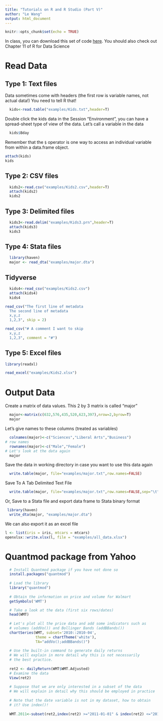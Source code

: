 ```yaml
---
title: "Tutorials on R and R Studio (Part V)"
author: "Le Wang"
output: html_document
---
```


```r
knitr::opts_chunk$set(echo = TRUE)
```

In class, you can download this set of code [here](intro-to-R_part5.R). You should also check out Chapter 11 of R for Data Science

# Read Data

## Type 1: Text files

Data sometimes come with headers (the first row is variable names, not actual data!) You need to tell R that!
 
```r
  kids<-read.table("examples/Kids.txt",header=T)
```
  
Double click the kids data in the Session "Environment", you can have a spread-sheet type of view of the data. Let's call a variable in the data
  
```r
  kids$Bday
```
  

Remember that the `$` operator is one way to access an individual variable from within a data.frame object.

```r
attach(kids)
kids
```

  
## Type 2: CSV files
```r
  kids2<-read.csv("examples/Kids2.csv",header=T)
  attach(kids2)
  kids2
```

  
## Type 3: Delimited files  
```r
  kids3<-read.delim("examples/Kids3.prn",header=T)
  attach(kids3)
  kids3
```

  
  
## Type 4: Stata files

```r
  library(haven)
  major <- read_dta("examples/major.dta")      
```
  
## Tidyverse 

```r
  kids4<-read_csv("examples/Kids2.csv")
  attach(kids4)
  kids4
```

```r
read_csv("The first line of metadata
  The second line of metadata
  x,y,z
  1,2,3", skip = 2)
```

```r
read_csv("# A comment I want to skip
  x,y,z
  1,2,3", comment = "#")
```

## Type 5: Excel files

```r
library(readxl)

read_excel("examples/Kids2.xlsx")

```
  
# Output Data

Create a matrix of data values. This 2 by 3 matrix is called "major"  

```r
  major<-matrix(c(632,576,435,520,623,397),nrow=2,byrow=T)
  major
```
  
Let's give names to these columns (treated as variables)

```r
  colnames(major)<-c("Sciences","Liberal Arts","Business")
# row names
  rownames(major)<-c("Male","Female")
# Let's look at the data again
  major  
```


Save the data in working directory in case you want to use this data again
```r
  write.table(major, file="examples/major.txt",row.names=FALSE)

```

Save To A Tab Delimited Text File
```r
  write.table(major, file="examples/major.txt",row.names=FALSE,sep="\t")

```

Or, Save to a Stata file and export data frame to Stata binary format 

```r
 library(haven)
  write_dta(major, "examples/major.dta") 
```


We can also export it as an excel file

```r
l <- list(iris = iris, mtcars = mtcars)
openxlsx::write.xlsx(l, file = "examples/all_data.xlsx")
```


# Quantmod package from Yahoo

```r
  # Install Quantmod package if you have not done so
  install.packages("quantmod")
  
  # Load the library
  library("quantmod")
  
  # Obtain the information on price and volume for Walmart
  getSymbols('WMT')

  # Take a look at the data (first six rows/dates)
  head(WMT)
  
  # Let's plot all the price data and add some indicators such as
  # volumes (addVo()) and Bollinger Bands (addBBands())
  chartSeries(WMT, subset='2010::2010-04', 
              theme = chartTheme('white'),
              TA="addVo();addBBands()")    
  
  # Use the built-in command to generate daily returns
  # We will explain in more detail why this is not necessarily
  # the best practice. 
  
  ret2 <- dailyReturn(WMT$WMT.Adjusted)
  # Examine the data
  View(ret2)
  
  # Suppose that we are only interested in a subset of the data
  # We will explain in detail why this should be employed in practice
  
  # Note that the date variable is not in my dataset, how to obtain
  # it? Use index()!
  
  WMT.2011<-subset(ret2,index(ret2) >="2011-01-01" & index(ret2) <="2011-12-31")
```


  
  
  
